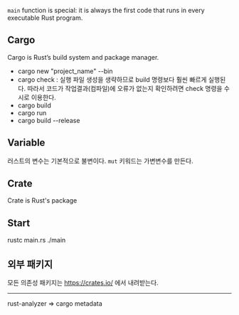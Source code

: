 `main` function is special: it is always the first code that runs in every executable Rust program.

## Cargo

Cargo is Rust’s build system and package manager.

- cargo new "project_name" --bin
- cargo check : 실행 파일 생성을 생략하므로 build 명령보다 훨씬 빠르게 실행된다. 따라서 코드가 작업결과(컴파일)에 오류가 없는지 확인하려면 check 명령을 수시로 이용한다.
- cargo build
- cargo run
- cargo build --release

## Variable

러스트의 변수는 기본적으로 불변이다.
`mut` 키워드는 가변변수를 만든다.

## Crate

Crate is Rust's package

## Start

rustc main.rs
./main

## 외부 패키지

모든 의존성 패키지는 https://crates.io/ 에서 내려받는다.

---

rust-analyzer => cargo metadata
